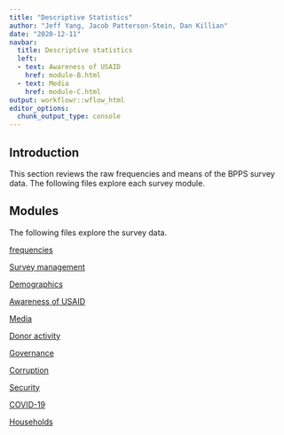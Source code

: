 ```yaml
---
title: "Descriptive Statistics"
author: "Jeff Yang, Jacob Patterson-Stein, Dan Killian"
date: "2020-12-11"
navbar:
  title: Descriptive statistics
  left:
  - text: Awareness of USAID
    href: module-B.html
  - text: Media
    href: module-C.html
output: workflowr::wflow_html
editor_options:
  chunk_output_type: console
---
```



## Introduction

This section reviews the raw frequencies and means of the BPPS survey data. The following files explore each survey module. 

## Modules

The following files explore the survey data. 

[frequencies](frequencies.html)

[Survey management](module-A.html)

[Demographics](demographics.html)

[Awareness of USAID](module-B.html)

[Media](module-C.html)

[Donor activity](module-D.html)

[Governance](module-E.html)

[Corruption](module-F.html)

[Security](module-G.html)

[COVID-19](module-H.html)

[Households](module-I.html)

